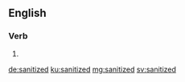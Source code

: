 ==English==

===Verb===
{{head|en|verb form}}

# {{en-past of|sanitize}}

[[de:sanitized]]
[[ku:sanitized]]
[[mg:sanitized]]
[[sv:sanitized]]